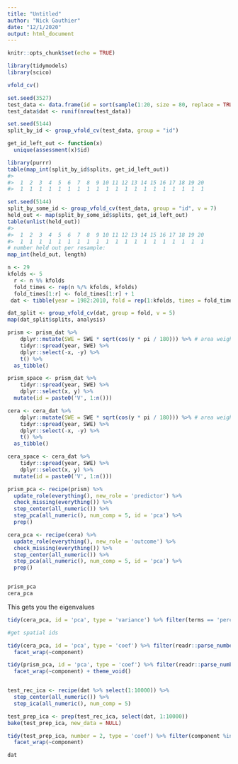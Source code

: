 ```yaml
---
title: "Untitled"
author: "Nick Gauthier"
date: "12/1/2020"
output: html_document
---
```


```r
knitr::opts_chunk$set(echo = TRUE)

library(tidymodels)
library(scico)
```
```r
vfold_cv()
```

```r
set.seed(3527)
test_data <- data.frame(id = sort(sample(1:20, size = 80, replace = TRUE)))
test_data$dat <- runif(nrow(test_data))

set.seed(5144)
split_by_id <- group_vfold_cv(test_data, group = "id")

get_id_left_out <- function(x)
  unique(assessment(x)$id)

library(purrr)
table(map_int(split_by_id$splits, get_id_left_out))
#> 
#>  1  2  3  4  5  6  7  8  9 10 11 12 13 14 15 16 17 18 19 20 
#>  1  1  1  1  1  1  1  1  1  1  1  1  1  1  1  1  1  1  1  1 

set.seed(5144)
split_by_some_id <- group_vfold_cv(test_data, group = "id", v = 7)
held_out <- map(split_by_some_id$splits, get_id_left_out)
table(unlist(held_out))
#> 
#>  1  2  3  4  5  6  7  8  9 10 11 12 13 14 15 16 17 18 19 20 
#>  1  1  1  1  1  1  1  1  1  1  1  1  1  1  1  1  1  1  1  1 
# number held out per resample:
map_int(held_out, length)
```

```r
n <- 29
kfolds <- 5
  r <- n %% kfolds
  fold_times <- rep(n %/% kfolds, kfolds)
  fold_times[1:r] <- fold_times[1:r] + 1
 dat <- tibble(year = 1982:2010, fold = rep(1:kfolds, times = fold_times))
```

```r
dat_split <- group_vfold_cv(dat, group = fold, v = 5)
map(dat_split$splits, analysis)
```


```r
prism <- prism_dat %>%
    dplyr::mutate(SWE = SWE * sqrt(cos(y * pi / 180))) %>% # area weight, sqrt means covariance matrix weighted by cos(lat)
    tidyr::spread(year, SWE) %>%
    dplyr::select(-x, -y) %>%
    t() %>%
  as_tibble()

prism_space <- prism_dat %>%
    tidyr::spread(year, SWE) %>%
    dplyr::select(x, y) %>%
  mutate(id = paste0('V', 1:n()))

cera <- cera_dat %>%
    dplyr::mutate(SWE = SWE * sqrt(cos(y * pi / 180))) %>% # area weight, sqrt means covariance matrix weighted by cos(lat)
    tidyr::spread(year, SWE) %>%
    dplyr::select(-x, -y) %>%
    t() %>%
  as_tibble()

cera_space <- cera_dat %>%
    tidyr::spread(year, SWE) %>%
    dplyr::select(x, y) %>%
  mutate(id = paste0('V', 1:n()))

prism_pca <- recipe(prism) %>%
  update_role(everything(), new_role = 'predictor') %>%
  check_missing(everything()) %>%
  step_center(all_numeric()) %>%
  step_pca(all_numeric(), num_comp = 5, id = 'pca') %>%
  prep()

cera_pca <- recipe(cera) %>%
  update_role(everything(), new_role = 'outcome') %>%
  check_missing(everything()) %>%
  step_center(all_numeric()) %>%
  step_pca(all_numeric(), num_comp = 5, id = 'pca') %>%
  prep()


prism_pca
cera_pca
```

This gets you the eigenvalues
```r
tidy(cera_pca, id = 'pca', type = 'variance') %>% filter(terms == 'percent variance') %>% pull(value) %>% .[1:10] %>% plot
```



```r
#get spatial ids

tidy(cera_pca, id = 'pca', type = 'coef') %>% filter(readr::parse_number(component) <= 5) %>% left_join(cera_space, by = c('terms' = 'id')) %>% ggplot(aes(x, y)) + geom_raster(aes(fill = value)) + coord_quickmap() + scale_fill_scico(palette = 'broc', name = 'Correlation') +
  facet_wrap(~component)

tidy(prism_pca, id = 'pca', type = 'coef') %>% filter(readr::parse_number(component) <= 5) %>% left_join(prism_space, by = c('terms' = 'id')) %>% ggplot(aes(x, y)) + geom_raster(aes(fill = value)) + coord_quickmap() + scale_fill_scico(palette = 'broc', name = 'Correlation') +
  facet_wrap(~component) + theme_void()
```
```r

```


```r
test_rec_ica <- recipe(dat %>% select(1:10000)) %>%
  step_center(all_numeric()) %>%
  step_ica(all_numeric(), num_comp = 5)

test_prep_ica <- prep(test_rec_ica, select(dat, 1:10000))
bake(test_prep_ica, new_data = NULL)

tidy(test_prep_ica, number = 2, type = 'coef') %>% filter(component %in% c('IC1', 'IC2', 'IC3', 'IC4', 'IC5')) %>% left_join(space, by = c('terms' = 'id')) %>% ggplot(aes(x, y)) + geom_raster(aes(fill = value)) + coord_quickmap() + scale_fill_scico(palette = 'broc', name = 'Correlation') +
  facet_wrap(~component)

```
```r
dat
```

